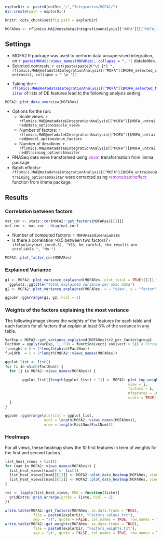 
```r
explorDir <- paste0(outDir,"/","Integration/MOFA2/")
dir.create(path = explorDir)

knitr::opts_chunk$set(fig.path = explorDir)
```

```r
MOFARes <- rflomics.MAE@metadata$IntegrationAnalysis[["MOFA"]][["MOFA_results"]]
```

## Settings

* MOFA2  R package was used to perform data unsupervised integration, on <span style="color:blue">`r paste(MOFA2::views_names(MOFARes), collapse = ", ")`</span> datatables.
* Selected contrasts: `r cat(paste(paste0("\t [*] ", rflomics.MAE@metadata$IntegrationAnalysis[["MOFA"]]$MOFA_selected_contrasts), collapse = " \n "))` 

<!-- TODO The above does not work... -->
* Taking the <span style="color:blue">`r rflomics.MAE@metadata$IntegrationAnalysis[["MOFA"]]$MOFA_selected_filter`</span> of lists of DE features lead to the following analysis setting: 

```r
MOFA2::plot_data_overview(MOFARes)
```

* Options for the run:
  * Scale views: `r rflomics.MAE@metadata$IntegrationAnalysis[["MOFA"]]$MOFA_untrained@data_options$scale_views` 
  * Number of factors: `r rflomics.MAE@metadata$IntegrationAnalysis[["MOFA"]]$MOFA_untrained@model_options$num_factors` 
  * Number of iterations: `r rflomics.MAE@metadata$IntegrationAnalysis[["MOFA"]]$MOFA_untrained@training_options$maxiter` 
* RNASeq data were transformed using <span style="color:DarkOrchid">voom</span> transformation from limma package 
* Batch effects`r rflomics.MAE@metadata$IntegrationAnalysis[["MOFA"]]$MOFA_untrained@training_options$maxiter`  were corrected using <span style="color:DarkOrchid">removebatcheffect</span> function from limma package.

##  Results


### Correlation between factors

```r
mat_cor <- stats::cor(MOFA2::get_factors(MOFARes)[[1]])
mat_cor <- mat_cor - diag(mat_cor)
```

* Number of computed factors: `r MOFARes@dimensions$K` 
* Is there a correlation >0.5 between two factors? `r ifelse(any(mat_cor>0.5), "YES, be careful, the results are unreliable.", "No.")`

```r
MOFA2::plot_factor_cor(MOFARes)
```

### Explained Variance

```r
g1 <- MOFA2::plot_variance_explained(MOFARes, plot_total = TRUE)[[2]] + # compute both per factor and per table by default.
  ggplot2::ggtitle("Total explained variance per omic data")
g2 <- MOFA2::plot_variance_explained(MOFARes, x = "view", y = "factor") + ggplot2::ggtitle("Explained variance by factors and omic data")

ggpubr::ggarrange(g1, g2, ncol = 2)
```

### Weights of the factors explaining the most variance

The following image shows the weights of the features for each table and each factors for all factors that explain at least 5\% of the variance in any table. 

```r
VarExp = MOFA2::get_variance_explained(MOFARes)$r2_per_factor$group1
FactNum = apply(VarExp, 1, FUN = function(vect) any(vect > 5)) # Percentage
f.height = 5 + 2*length(which(FactNum))
f.width  = 5 + 2*length(MOFA2::views_names(MOFARes))
```

```r
ggplot_list <- list()
for (i in which(FactNum)) {
  for (j in MOFA2::views_names(MOFARes)) {

        ggplot_list[[length(ggplot_list) + 1]] <- MOFA2::plot_top_weights(MOFARes,
                                                         view = j,
                                                         factors = i,
                                                         nfeatures = 10, 
                                                         scale = TRUE) + ggplot2::ggtitle(paste0(j, " - Factor ", i))
  }
}

ggpubr::ggarrange(plotlist = ggplot_list,
                  ncol = length(MOFA2::views_names(MOFARes)),
                  nrow = length(FactNum[FactNum]))
```

### Heatmaps

For all views, these heatmap show the 10 first features in term of weights for the first and second factors.

```r
list_heat_views = list()
for (nam in MOFA2::views_names(MOFARes)) {
  list_heat_views[[nam]] <- list()
  list_heat_views[[nam]][[1]] <- MOFA2::plot_data_heatmap(MOFARes, view = nam, factor = 1, features = 10, main = paste0(nam, " - Factor 1"), cellheight = 20, cellwidth = 12)$gtable
  list_heat_views[[nam]][[2]] <- MOFA2::plot_data_heatmap(MOFARes, view = nam, factor = 2, features = 10, main = paste0(nam, " - Factor 2"), cellheight = 20, cellwidth = 12)$gtable
}
```

```r
res <- lapply(list_heat_views, FUN = function(liste){
  gridExtra::grid.arrange(grobs = liste, ncol = 2)
})
```

```r
write.table(MOFA2::get_factors(MOFARes, as.data.frame = TRUE),
             file = paste0(explorDir, "Factors_values.txt"),
             sep = "\t", quote = FALSE, col.names = TRUE, row.names = TRUE)
write.table(MOFA2::get_weights(MOFARes, as.data.frame = TRUE),
             file = paste0(explorDir, "Factors_weights.txt"),
             sep = "\t", quote = FALSE, col.names = TRUE, row.names = TRUE)
```


